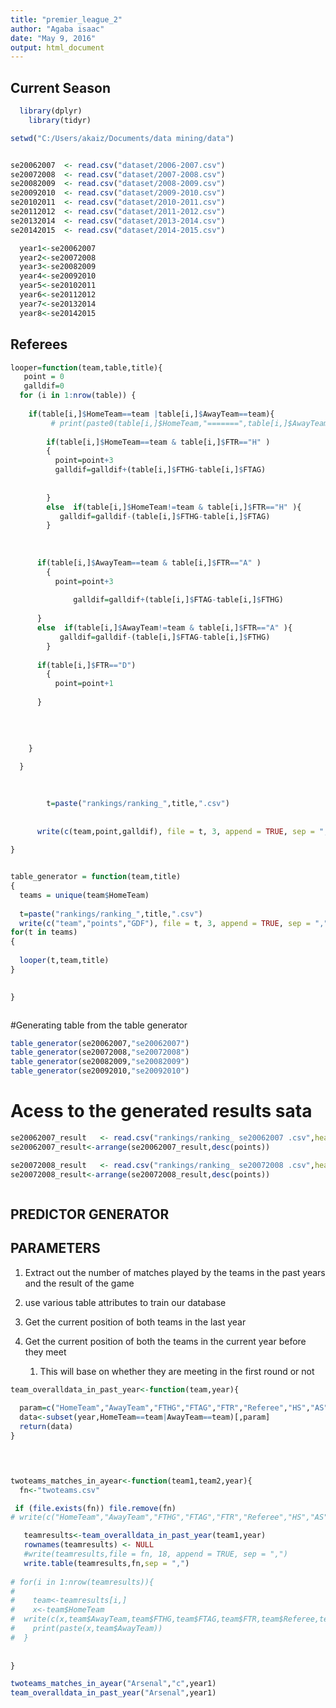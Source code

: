 ```yaml
---
title: "premier_league_2"
author: "Agaba isaac"
date: "May 9, 2016"
output: html_document
---
```


## Current Season

```r
  library(dplyr)
    library(tidyr)

setwd("C:/Users/akaiz/Documents/data mining/data")


se20062007  <- read.csv("dataset/2006-2007.csv")
se20072008  <- read.csv("dataset/2007-2008.csv")
se20082009  <- read.csv("dataset/2008-2009.csv")
se20092010  <- read.csv("dataset/2009-2010.csv")
se20102011  <- read.csv("dataset/2010-2011.csv")
se20112012  <- read.csv("dataset/2011-2012.csv")
se20132014  <- read.csv("dataset/2013-2014.csv")
se20142015  <- read.csv("dataset/2014-2015.csv")

  year1<-se20062007
  year2<-se20072008
  year3<-se20082009
  year4<-se20092010
  year5<-se20102011
  year6<-se20112012
  year7<-se20132014
  year8<-se20142015


```

## Referees

```r

looper=function(team,table,title){
   point = 0
   galldif=0
  for (i in 1:nrow(table)) {
   
    if(table[i,]$HomeTeam==team |table[i,]$AwayTeam==team){
         # print(paste0(table[i,]$HomeTeam,"=======",table[i,]$AwayTeam,">",table[i,]$FTR))
      
        if(table[i,]$HomeTeam==team & table[i,]$FTR=="H" )
        {
          point=point+3
          galldif=galldif+(table[i,]$FTHG-table[i,]$FTAG)
             
          
        }
        else  if(table[i,]$HomeTeam!=team & table[i,]$FTR=="H" ){
           galldif=galldif-(table[i,]$FTHG-table[i,]$FTAG)
        }
      
      
      
      if(table[i,]$AwayTeam==team & table[i,]$FTR=="A" )
        {
          point=point+3
            
              galldif=galldif+(table[i,]$FTAG-table[i,]$FTHG)
          
      }
      else  if(table[i,]$AwayTeam!=team & table[i,]$FTR=="A" ){
           galldif=galldif-(table[i,]$FTAG-table[i,]$FTHG)
        }
      
      if(table[i,]$FTR=="D")
        {
          point=point+1
            
      }
       
      
      
      
    }

  }
   

      
        t=paste("rankings/ranking_",title,".csv")
        
      
      write(c(team,point,galldif), file = t, 3, append = TRUE, sep = ",")
  
}


table_generator = function(team,title)
{
  teams = unique(team$HomeTeam)
  
  t=paste("rankings/ranking_",title,".csv")
  write(c("team","points","GDF"), file = t, 3, append = TRUE, sep = ",")
for(t in teams)
{
 
  looper(t,team,title)
}

  
}



```

#Generating table from the table generator


```r
table_generator(se20062007,"se20062007")
table_generator(se20072008,"se20072008")
table_generator(se20082009,"se20082009")
table_generator(se20092010,"se20092010")

```
# Acess to the generated results sata
```r
se20062007_result   <- read.csv("rankings/ranking_ se20062007 .csv",header = TRUE)
se20062007_result<-arrange(se20062007_result,desc(points))

se20072008_result   <- read.csv("rankings/ranking_ se20072008 .csv",header = TRUE)
se20072008_result<-arrange(se20072008_result,desc(points))



```


## PREDICTOR GENERATOR

## PARAMETERS
1. Extract out the number of matches played by the teams in the past years and the result of the game   

2. use various table attributes to train our  database

3. Get the current position of both teams in the last year
4. Get the current position of both the teams in the current year before they meet 

   1. This will base on whether they are meeting in the first round or not
   
   
   
```r
team_overalldata_in_past_year<-function(team,year){
  
  param=c("HomeTeam","AwayTeam","FTHG","FTAG","FTR","Referee","HS","AS","HST","AST","HC","AC","HF","AF","HY","AY","HR","AR")
  data<-subset(year,HomeTeam==team|AwayTeam==team)[,param]
  return(data)
}
                              



twoteams_matches_in_ayear<-function(team1,team2,year){
  fn<-"twoteams.csv"

 if (file.exists(fn)) file.remove(fn)
# write(c("HomeTeam","AwayTeam","FTHG","FTAG","FTR","Referee","HS","AS","HST","AST","HC","AC","HF","AF","HY","AY","HR","AR"), file = fn, 18, append = TRUE, sep = ",")

   teamresults<-team_overalldata_in_past_year(team1,year)
   rownames(teamresults) <- NULL
   #write(teamresults,file = fn, 18, append = TRUE, sep = ",")
   write.table(teamresults,fn,sep = ",")
   
# for(i in 1:nrow(teamresults)){
#  
#    team<-teamresults[i,]
#    x<-team$HomeTeam
#  write(c(x,team$AwayTeam,team$FTHG,team$FTAG,team$FTR,team$Referee,team$HS,team$AS,team$HST,team$AST,team$HC,team$AC,team$HF,team$AF,team$HY,team$AY,team$HR,team$AR), file = fn, 18, append = TRUE, sep = ",") 
#    print(paste(x,team$AwayTeam))
#  }
  
  
}

twoteams_matches_in_ayear("Arsenal","c",year1)
team_overalldata_in_past_year("Arsenal",year1)
                                                  




```









